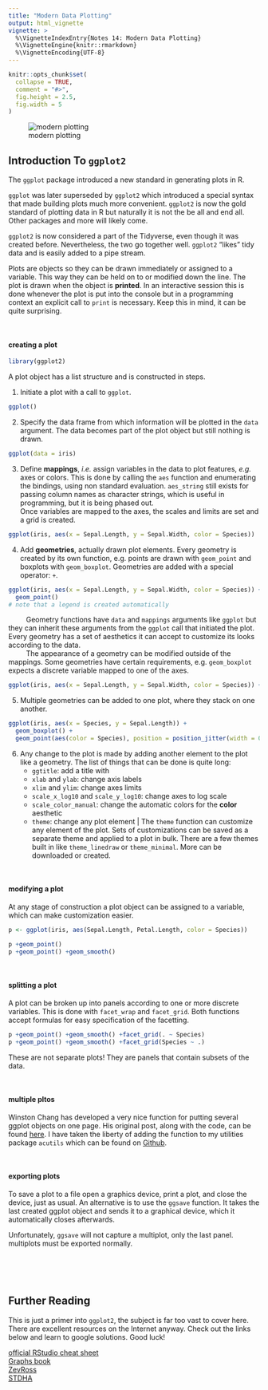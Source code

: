 ```yaml
---
title: "Modern Data Plotting"
output: html_vignette
vignette: >
  %\VignetteIndexEntry{Notes 14: Modern Data Plotting}
  %\VignetteEngine{knitr::rmarkdown}
  %\VignetteEncoding{UTF-8}
---
```


```r
knitr::opts_chunk$set(
  collapse = TRUE,
  comment = "#>",
  fig.height = 2.5,
  fig.width = 5
)
```

![modern plotting][readingcat]

## Introduction To `ggplot2`

The `ggplot` package introduced a new standard in generating plots in R. 

`ggplot` was later superseded by `ggplot2` which introduced a special syntax that made building plots much more convenient. `ggplot2` is now the gold standard of plotting data in R but naturally it is not the be all and end all. Other packages and more will likely come.

`ggplot2` is now considered a part of the Tidyverse, even though it was created before. Nevertheless, the two go together well. `ggplot2` "likes" tidy data and is easily added to a pipe stream.

Plots are objects so they can be drawn immediately or assigned to a variable. This way they can be held on to or modified down the line. The plot is drawn when the object is **printed**. In an interactive session this is done whenever the plot is put into the console but in a programming context an explicit call to `print` is necessary. Keep this in mind, it can be quite surprising.

<br>

#### creating a plot

```r
library(ggplot2)
```

A plot object has a list structure and is constructed in steps. 

1. Initiate a plot with a call to `ggplot`.
```r
ggplot()
```

2. Specify the data frame from which information will be plotted in the `data` argument. The data becomes part of the plot object but still nothing is drawn.
```r
ggplot(data = iris)
```

3. Define **mappings**, *i.e.* assign variables in the data to plot features, *e.g.* axes or colors. This is done by calling the `aes` function and enumerating the bindings, using non standard evaluation. `aes_string` still exists for passing column names as character strings, which is useful in programming, but it is being phased out. <br>
Once variables are mapped to the axes, the scales and limits are set and a grid is created.
```r
ggplot(iris, aes(x = Sepal.Length, y = Sepal.Width, color = Species))
```

4. Add **geometries**, actually drawn plot elements. Every geometry is created by its own function, e.g. points are drawn with `geom_point` and boxplots with `geom_boxplot`. Geometries are added with a special operator: `+`.
```r
ggplot(iris, aes(x = Sepal.Length, y = Sepal.Width, color = Species)) +
  geom_point()
# note that a legend is created automatically
```

|          Geometry functions have `data` and `mappings` arguments like `ggplot` but they can inherit these arguments from the `ggplot` call that initiated the plot. Every geometry has a set of aesthetics it can accept to customize its looks according to the data.

|          The appearance of a geometry can be modified outside of the mappings. Some geometries have certain requirements, e.g. `geom_boxplot` expects a discrete variable mapped to one of the axes.
```r
ggplot(iris, aes(x = Sepal.Length, y = Sepal.Width, color = Species)) + geom_point(pch = 1)
```

5. Multiple geometries can be added to one plot, where they stack on one another.
```r
ggplot(iris, aes(x = Species, y = Sepal.Length)) +
  geom_boxplot() +
  geom_point(aes(color = Species), position = position_jitter(width = 0.2))
```

6. Any change to the plot is made by adding another element to the plot like a geometry. The list of things that can be done is quite long:
    - `ggtitle`: add a title with 
    - `xlab` and `ylab`: change axis labels
    - `xlim` and `ylim`: change axes limits
    - `scale_x_log10` and `scale_y_log10`: change axes to log scale
    - `scale_color_manual`: change the automatic colors for the **color** aesthetic
    - `theme`: change any plot element
|          The `theme` function can customize any element of the plot. Sets of customizations can be saved as a separate theme and applied to a plot in bulk. There are a few themes built in like `theme_linedraw` or `theme_minimal`. More can be downloaded or created.

<br>

#### modifying a plot

At any stage of construction a plot object can be assigned to a variable, which can make customization easier.
```r
p <- ggplot(iris, aes(Sepal.Length, Petal.Length, color = Species))

p +geom_point()
p +geom_point() +geom_smooth()
```

<br>

#### splitting a plot

A plot can be broken up into panels according to one or more discrete variables. This is done with `facet_wrap` and `facet_grid`. Both functions accept formulas for easy specification of the facetting.
```r
p +geom_point() +geom_smooth() +facet_grid(. ~ Species)
p +geom_point() +geom_smooth() +facet_grid(Species ~ .)
```

These are not separate plots! They are panels that contain subsets of the data.

<br>

#### multiple pltos

Winston Chang has developed a very nice function for putting several ggplot objects on one page. His original post, along with the code, can be found [here](http://www.cookbook-r.com/Graphs/Multiple_graphs_on_one_page_(ggplot2)/). I have taken the liberty of adding the function to my utilities package `acutils` which can be found on [Github](http://github.com/olobiolo/acutils).

<br>

#### exporting plots

To save a plot to a file open a graphics device, print a plot, and close the device, just as usual. An alternative is to use the `ggsave` function. It takes the last created ggplot object and sends it to a graphical device, which it automatically closes afterwards.

Unfortunately, `ggsave` will not capture a multiplot, only the last panel. multiplots must be exported normally.

<br><br><br>


## Further Reading

This is just a primer into `ggplot2`, the subject is far too vast to cover here. There are excellent resources on the Internet anyway. Check out the links below and learn to google solutions. Good luck!

[official RStudio cheat sheet](https://rstudio.com/wp-content/uploads/2016/11/ggplot2-cheatsheet-2.1.pdf)<br>
[Graphs book](http://www.cookbook-r.com/Graphs/)<br>
[ZevRoss](http://zevross.com/blog/2014/08/04/beautiful-plotting-in-r-a-ggplot2-cheatsheet-3/)<br>
[STDHA](http://www.sthda.com/english/wiki/be-awesome-in-ggplot2-a-practical-guide-to-be-highly-effective-r-software-and-data-visualization/)

<br>

[readingcat]: ../images/plottingcat.gif
